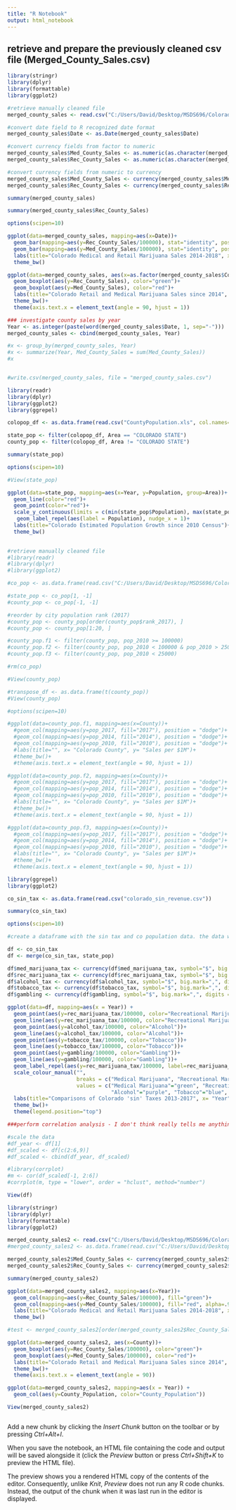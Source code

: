 ---
title: "R Notebook"
output: html_notebook
---

## retrieve and prepare the previously cleaned csv file (Merged_County_Sales.csv)

```{r}
library(stringr)
library(dplyr)
library(formattable)
library(ggplot2)

#retrieve manually cleaned file
merged_county_sales <- read.csv("C:/Users/David/Desktop/MSDS696/Colorado MJ Datasets/Merged_County_Sales.csv", header=TRUE, colClasses = c("character", "character", "factor", "character", "character"))

#convert date field to R recognized date format
merged_county_sales$Date <- as.Date(merged_county_sales$Date)

#convert currency fields from factor to numeric
merged_county_sales$Med_County_Sales <- as.numeric(as.character(merged_county_sales$Med_County_Sales))
merged_county_sales$Rec_County_Sales <- as.numeric(as.character(merged_county_sales$Rec_County_Sales))

#convert currency fields from numeric to currency
merged_county_sales$Med_County_Sales <- currency(merged_county_sales$Med_County_Sales, symbol="$", big.mark=",", digits = 0L)
merged_county_sales$Rec_County_Sales <- currency(merged_county_sales$Rec_County_Sales, symbol="$", big.mark=",", digits = 0L)

summary(merged_county_sales)

summary(merged_county_sales$Rec_County_Sales)

options(scipen=10)

ggplot(data=merged_county_sales, mapping=aes(x=Date))+
  geom_bar(mapping=aes(y=Rec_County_Sales/100000), stat="identity", position="dodge", fill="green")+
  geom_bar(mapping=aes(y=Med_County_Sales/100000), stat="identity", position="dodge", fill="red")+
  labs(title="Colorado Medical and Retail Marijuana Sales 2014-2018", x= "Years of Recreational Legalization", y= "Sales per $100K")+
  theme_bw()

ggplot(data=merged_county_sales, aes(x=as.factor(merged_county_sales$County)))+
  geom_boxplot(aes(y=Rec_County_Sales), color="green")+
  geom_boxplot(aes(y=Med_County_Sales), color="red")+
  labs(title="Colorado Retail and Medical Marijuana Sales since 2014", x= "Colorado County", y= "Sales")+
  theme_bw()+
  theme(axis.text.x = element_text(angle = 90, hjust = 1))

### investigate county sales by year
Year <- as.integer(paste(word(merged_county_sales$Date, 1, sep="-")))
merged_county_sales <- cbind(merged_county_sales, Year)

#x <- group_by(merged_county_sales, Year)
#x <- summarize(Year, Med_County_Sales = sum(Med_County_Sales))
#x


#write.csv(merged_county_sales, file = "merged_county_sales.csv")

```


```{r}
library(readr)
library(dplyr)
library(ggplot2)
library(ggrepel)

colopop_df <- as.data.frame(read.csv("CountyPopulation.xls", col.names=c("CountyFIPS", "Area", "Year", "Population"), colClasses = c("character", "factor", "factor", "numeric")))

state_pop <- filter(colopop_df, Area == "COLORADO STATE")
county_pop <- filter(colopop_df, Area != "COLORADO STATE")

summary(state_pop)

options(scipen=10)

#View(state_pop)

ggplot(data=state_pop, mapping=aes(x=Year, y=Population, group=Area))+
  geom_line(color="red")+
  geom_point(color="red")+
  scale_y_continuous(limits = c(min(state_pop$Population), max(state_pop$Population)))+
   geom_label_repel(aes(label = Population), nudge_x = 1)+
  labs(title="Colorado Estimated Population Growth since 2010 Census")+
  theme_bw()
 
```

```{r}
#retrieve manually cleaned file
#library(readr)
#library(dplyr)
#library(ggplot2)

#co_pop <- as.data.frame(read.csv("C:/Users/David/Desktop/MSDS696/Colorado Demographics/CountyRankings.csv", col.names=c("CountyFIPS", "County", "pop_2010", "pop_2011", "pop_2012", "pop_2013", "pop_2014", "pop_2015", "pop_2016", "pop_2017", "rank_2017"), colClasses = c("character", "factor", "numeric", "numeric", "numeric", "numeric", "numeric", "numeric", "numeric", "numeric", "integer")))

#state_pop <- co_pop[1, -1]
#county_pop <- co_pop[-1, -1]

#reorder by city population rank (2017)
#county_pop <- county_pop[order(county_pop$rank_2017), ]
#county_pop <- county_pop[1:20, ]

#county_pop.f1 <- filter(county_pop, pop_2010 >= 100000)
#county_pop.f2 <- filter(county_pop, pop_2010 < 100000 & pop_2010 > 25000)
#county_pop.f3 <- filter(county_pop, pop_2010 < 25000)

#rm(co_pop)

#View(county_pop)

#transpose_df <- as.data.frame(t(county_pop))
#View(county_pop)

#options(scipen=10)

#ggplot(data=county_pop.f1, mapping=aes(x=County))+
  #geom_col(mapping=aes(y=pop_2017, fill="2017"), position = "dodge")+
  #geom_col(mapping=aes(y=pop_2014, fill="2014"), position = "dodge")+
  #geom_col(mapping=aes(y=pop_2010, fill="2010"), position = "dodge")+
  #labs(title="", x= "Colorado County", y= "Sales per $1M")+
  #theme_bw()+
  #theme(axis.text.x = element_text(angle = 90, hjust = 1))

#ggplot(data=county_pop.f2, mapping=aes(x=County))+
  #geom_col(mapping=aes(y=pop_2017, fill="2017"), position = "dodge")+
  #geom_col(mapping=aes(y=pop_2014, fill="2014"), position = "dodge")+
  #geom_col(mapping=aes(y=pop_2010, fill="2010"), position = "dodge")+
  #labs(title="", x= "Colorado County", y= "Sales per $1M")+
  #theme_bw()+
  #theme(axis.text.x = element_text(angle = 90, hjust = 1))

#ggplot(data=county_pop.f3, mapping=aes(x=County))+
  #geom_col(mapping=aes(y=pop_2017, fill="2017"), position = "dodge")+
  #geom_col(mapping=aes(y=pop_2014, fill="2014"), position = "dodge")+
  #geom_col(mapping=aes(y=pop_2010, fill="2010"), position = "dodge")+
  #labs(title="", x= "Colorado County", y= "Sales per $1M")+
  #theme_bw()+
  #theme(axis.text.x = element_text(angle = 90, hjust = 1))
```

```{r}
library(ggrepel)
library(ggplot2)

co_sin_tax <- as.data.frame(read.csv("colorado_sin_revenue.csv"))

summary(co_sin_tax)

options(scipen=10)

#create a dataframe with the sin tax and co population data. the data will need to be normalized.

df <- co_sin_tax
df <- merge(co_sin_tax, state_pop)

df$med_marijuana_tax <- currency(df$med_marijuana_tax, symbol="$", big.mark=",", digits = 0L)
df$rec_marijuana_tax <- currency(df$rec_marijuana_tax, symbol="$", big.mark=",", digits = 0L)
df$alcohol_tax <- currency(df$alcohol_tax, symbol="$", big.mark=",", digits = 0L)
df$tobacco_tax <- currency(df$tobacco_tax, symbol="$", big.mark=",", digits = 0L)
df$gambling <- currency(df$gambling, symbol="$", big.mark=",", digits = 0L)

ggplot(data=df, mapping=aes(x = Year)) +
  geom_point(aes(y=rec_marijuana_tax/100000, color="Recreational Marijuana"))+
  geom_line(aes(y=rec_marijuana_tax/100000, color="Recreational Marijuana"), size=2)+
  geom_point(aes(y=alcohol_tax/100000, color="Alcohol"))+
  geom_line(aes(y=alcohol_tax/100000, color="Alcohol"))+
  geom_point(aes(y=tobacco_tax/100000, color="Tobacco"))+
  geom_line(aes(y=tobacco_tax/100000, color="Tobacco"))+
  geom_point(aes(y=gambling/100000, color="Gambling"))+
  geom_line(aes(y=gambling/100000, color="Gambling"))+
  geom_label_repel(aes(y=rec_marijuana_tax/100000, label=rec_marijuana_tax), nudge_x = 0, nudge_y = -200)+
  scale_colour_manual("", 
                      breaks = c("Medical Marijuana", "Recreational Marijuana", "Alcohol", "Tobacco", "Gambling"),
                      values = c("Medical Marijuana"="green", "Recreational Marijuana"="red", 
                                 "Alcohol"="purple", "Tobacco"="blue", "Gambling"="orange"))+
  labs(title="Comparisons of Colorado 'sin' Taxes 2013-2017", x= "Year", y= "Colorado Marijuana Revenue per $100K")+
  theme_bw()+
  theme(legend.position="top")

###perform correlation analysis - I don't think really tells me anything of value. 

#scale the data
#df_year <- df[1]
#df_scaled <- df[c(2:6,9)]
#df_scaled <- cbind(df_year, df_scaled)

#library(corrplot)
#m <- cor(df_scaled[-1, 2:6])
#corrplot(m, type = "lower", order = "hclust", method="number")

View(df)


```

```{r}

library(stringr)
library(dplyr)
library(formattable)
library(ggplot2)

merged_county_sales2 <- read.csv("C:/Users/David/Desktop/MSDS696/Colorado MJ Datasets/Merged_County_Sales_v2.csv", header=TRUE)
#merged_county_sales2 <- as.data.frame(read.csv("C:/Users/David/Desktop/MSDS696/Colorado MJ Datasets/Merged_County_Sales_v2.csv", header=TRUE, colClasses = c("character", "character", "factor", "numeric", "numeric", "integer", "numeric", "numeric", "numeric")))

merged_county_sales2$Med_County_Sales <- currency(merged_county_sales2$Med_County_Sales, symbol="$", big.mark=",", digits = 0L)
merged_county_sales2$Rec_County_Sales <- currency(merged_county_sales2$Rec_County_Sales, symbol="$", big.mark=",", digits = 0L)

summary(merged_county_sales2)

ggplot(data=merged_county_sales2, mapping=aes(x=Year))+
  geom_col(mapping=aes(y=Rec_County_Sales/100000), fill="green")+
  geom_col(mapping=aes(y=Med_County_Sales/100000), fill="red", alpha=.9)+
  labs(title="Colorado Medical and Retail Marijuana Sales 2014-2018", x= "Years of Recreational Legalization", y= "Sales per $100K")+
  theme_bw()

#test <- merged_county_sales2[order(merged_county_sales2$Rec_County_Sales, merged_county_sales2$County),] 

ggplot(data=merged_county_sales2, aes(x=County))+
  geom_boxplot(aes(y=Rec_County_Sales/100000), color="green")+
  geom_boxplot(aes(y=Med_County_Sales/100000), color="red")+
  labs(title="Colorado Retail and Medical Marijuana Sales since 2014", x= "Colorado County", y= "Sales")+
  theme_bw()+
  theme(axis.text.x = element_text(angle = 90))

ggplot(data=merged_county_sales2, mapping=aes(x = Year)) +
  geom_col(aes(y=County_Population, color="County_Population"))

View(merged_county_sales2)



```


Add a new chunk by clicking the *Insert Chunk* button on the toolbar or by pressing *Ctrl+Alt+I*.

When you save the notebook, an HTML file containing the code and output will be saved alongside it (click the *Preview* button or press *Ctrl+Shift+K* to preview the HTML file).

The preview shows you a rendered HTML copy of the contents of the editor. Consequently, unlike *Knit*, *Preview* does not run any R code chunks. Instead, the output of the chunk when it was last run in the editor is displayed.
